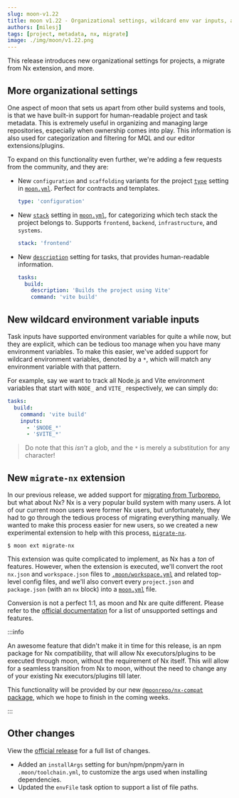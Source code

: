 ```yaml
---
slug: moon-v1.22
title: moon v1.22 - Organizational settings, wildcard env var inputs, and Nx migration
authors: [milesj]
tags: [project, metadata, nx, migrate]
image: ./img/moon/v1.22.png
---
```


This release introduces new organizational settings for projects, a migrate from Nx extension, and
more.

<!--truncate-->

## More organizational settings

One aspect of moon that sets us apart from other build systems and tools, is that we have built-in
support for human-readable project and task metadata. This is extremely useful in organizing and
managing large repositories, especially when ownership comes into play. This information is also
used for categorization and filtering for MQL and our editor extensions/plugins.

To expand on this functionality even further, we're adding a few requests from the community, and
they are:

- New `configuration` and `scaffolding` variants for the project [`type`](/docs/config/project#type)
  setting in [`moon.yml`](/docs/config/project). Perfect for contracts and templates.

  ```yaml
  type: 'configuration'
  ```

- New [`stack`](/docs/config/project#stack) setting in [`moon.yml`](/docs/config/project), for
  categorizing which tech stack the project belongs to. Supports `frontend`, `backend`,
  `infrastructure`, and `systems`.

  ```yaml
  stack: 'frontend'
  ```

- New [`description`](/docs/config/project#description-1) setting for tasks, that provides
  human-readable information.

  ```yaml
  tasks:
    build:
      description: 'Builds the project using Vite'
      command: 'vite build'
  ```

## New wildcard environment variable inputs

Task inputs have supported environment variables for quite a while now, but they are explicit, which
can be tedious too manage when you have many environment variables. To make this easier, we've added
support for wildcard environment variables, denoted by a `*`, which will match any environment
variable with that pattern.

For example, say we want to track all Node.js and Vite environment variables that start with `NODE_`
and `VITE_` respectively, we can simply do:

```yaml
tasks:
  build:
    command: 'vite build'
    inputs:
      - '$NODE_*'
      - '$VITE_*'
```

> Do note that this _isn't_ a glob, and the `*` is merely a substitution for any character!

## New `migrate-nx` extension

In our previous release, we added support for [migrating from Turborepo](./moon-v1.21), but what
about Nx? Nx is a very popular build system with many users. A lot of our current moon users were
former Nx users, but unfortunately, they had to go through the tedious process of migrating
everything manually. We wanted to make this process easier for new users, so we created a new
experimental extension to help with this process,
[`migrate-nx`](/docs/guides/extensions#migrate-nx).

```shell
$ moon ext migrate-nx
```

This extension was quite complicated to implement, as Nx has a _ton_ of features. However, when the
extension is executed, we'll convert the root `nx.json` and `workspace.json` files to
[`.moon/workspace.yml`](/docs/config/workspace) and related top-level config files, and we'll also
convert every `project.json` and `package.json` (with an `nx` block) into a
[`moon.yml`](/docs/config/project) file.

Conversion is not a perfect 1:1, as moon and Nx are quite different. Please refer to the
[official documentation](/docs/guides/extensions#migrate-nx) for a list of unsupported settings and
features.

:::info

An awesome feature that didn't make it in time for this release, is an npm package for Nx
compatibility, that will allow Nx executors/plugins to be executed through moon, without the
requirement of Nx itself. This will allow for a seamless transition from Nx to moon, without the
need to change any of your existing Nx executors/plugins till later.

This functionality will be provided by our new
[`@moonrepo/nx-compat` package](https://github.com/moonrepo/moon/tree/master/packages/nx-compat),
which we hope to finish in the coming weeks.

:::

## Other changes

View the [official release](https://github.com/moonrepo/moon/releases/tag/v1.22.0) for a full list
of changes.

- Added an `installArgs` setting for bun/npm/pnpm/yarn in `.moon/toolchain.yml`, to customize the
  args used when installing dependencies.
- Updated the `envFile` task option to support a list of file paths.
